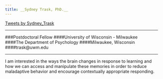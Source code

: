 ```yaml
---
title: __Sydney Trask, PhD.__
---
```

<a class="twitter-timeline" data-width="450" data-height="1000" href="https://twitter.com/Sydney_Trask">Tweets by Sydney_Trask</a> <script async src="//platform.twitter.com/widgets.js" charset="utf-8"></script>



---

###Postdoctoral Fellow
####University of Wisconsin - Milwaukee  
####The Department of Psychology
####Milwaukee, Wisconsin  
####trask@uwm.edu

---

I am interested in the ways the brain changes in response to learning and how we can access and manipulate these memories in order to reduce maladaptive behavior and encourage contextually appropriate responding. 





